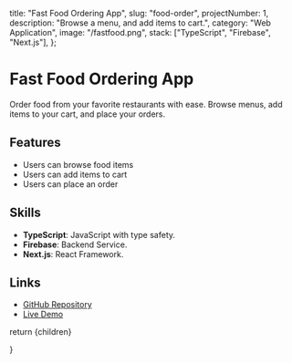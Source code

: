   title: "Fast Food Ordering App",
  slug: "food-order",
  projectNumber: 1,
  description:
    "Browse a menu, and add items to cart.",
  category: "Web Application",
  image: "/fastfood.png",
  stack: ["TypeScript", "Firebase", "Next.js"],
};


# Fast Food Ordering App

Order food from your favorite restaurants with ease. Browse menus, add items to your cart, and place your orders.

## Features

- Users can browse food items
- Users can add items to cart
- Users can place an order

## Skills

- **TypeScript**: JavaScript with type safety.
- **Firebase**: Backend Service.
- **Next.js**: React Framework.

## Links

- [GitHub Repository](https://github.com/colinguinane1/fast-food-app)
- [Live Demo](https://food.colinguinane.com)

return <MdxLayout>{children}</MdxLayout>

}




